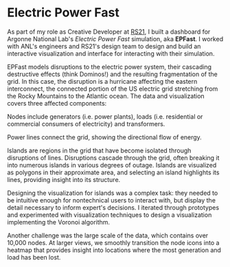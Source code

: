 # Electric Power Fast

As part of my role as Creative Developer at [RS21](https://rs21.io/), I built a dashboard for Argonne National Lab's _Electric Power Fast_ simulation, aka **EPFast**. I worked with ANL's engineers and RS21's design team to design and build an interactive visualization and interface for interacting with their simulation.

EPFast models disruptions to the electric power system, their cascading destructive effects (think Dominos!) and the resulting fragmentation of the grid. In this case, the disruption is a hurricane affecting the eastern interconnect, the connected portion of the US electric grid stretching from the Rocky Mountains to the Atlantic ocean. The data and visualization covers three affected components:

Nodes include generators (i.e. power plants), loads (i.e. residential or commercial consumers of electricity) and transformers.

Power lines connect the grid, showing the directional flow of energy.

Islands are regions in the grid that have become isolated through disruptions of lines. Disruptions cascade through the grid, often breaking it into numerous islands in various degrees of outage. Islands are visualized as polygons in their approximate area, and selecting an island highlights its lines, providing insight into its structure.

Designing the visualization for islands was a complex task: they needed to be intuitive enough for nontechnical users to interact with, but display the detail necessary to inform expert's decisions. I iterated through prototypes and experimented with visualization techniques to design a visualization implementing the Voronoi algorithm.

Another challenge was the large scale of the data, which contains over 10,000 nodes. At larger views, we smoothly transition the node icons into a heatmap that provides insight into locations where the most generation and load has been lost.
